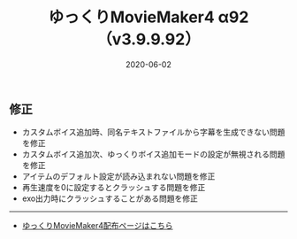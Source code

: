 ﻿---
title: ゆっくりMovieMaker4 α92 （v3.9.9.92）
date: 2020-06-02
tags: [YMM4,お知らせ]
---
## 修正
- カスタムボイス追加時、同名テキストファイルから字幕を生成できない問題を修正
- カスタムボイス追加次、ゆっくりボイス追加モードの設定が無視される問題を修正
- アイテムのデフォルト設定が読み込まれない問題を修正
- 再生速度を0に設定するとクラッシュする問題を修正
- exo出力時にクラッシュすることがある問題を修正

---

- [ゆっくりMovieMaker4配布ページはこちら](/ymm4/)